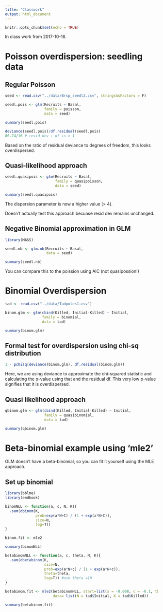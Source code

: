 ```yaml
---
title: "Classwork"
output: html_document
---
```


```r
knitr::opts_chunk$set(echo = TRUE)
```

In class work from 2017-10-16.

# Poisson overdispersion: seedling data

## Regular Poisson

```r
seed <- read.csv("../data/Brsp_seedl2.csv", stringsAsFactors = F)

seedl.pois <- glm(Recruits ~ Basal, 
                  family = poisson,
                  data = seed)

summary(seedl.pois)

deviance(seedl.pois)/df.residual(seedl.pois)
86.74/16 # resid dev : df is > 1
```

Based on the ratio of residual deviance to degrees of freedom, this looks overdispersed.

## Quasi-likelihood approach

```r
seedl.quasipois <- glm(Recruits ~ Basal,
                       family = quasipoisson,
                       data = seed)

summary(seedl.quasipois)
```

The dispersion parameter is now a higher value (> 4).

Doesn't actually test this approach becuase resid dev remains unchanged.

## Negative Binomial approximation in GLM

```r
library(MASS)

seedl.nb <- glm.nb(Recruits ~ Basal,
                   data = seed)

summary(seedl.nb)
```

You can compare this to the poission using AIC (not quasipossion!)

# Binomial Overdispersion

```r
tad <- read.csv("../data/Tadpoles1.csv")
```

```r
binom.glm <- glm(cbind(Killed, Initial-Killed) ~ Initial, 
                 family = binomial,
                 data = tad)

summary(binom.glm)
```

## Formal test for overdispersion using chi-sq distribution

```r
1 - pchisq(deviance(binom.glm), df.residual(binom.glm))
```

Here, we are using deviance to approximate the chi-squared statistic and calculating the p-value using that and the residual df. This very low p-value signifies that it is overdispersed.

## Quasi likelihood approach

```r
qbinom.glm <- glm(cbind(Killed, Initial-Killed) ~ Initial,
                  family = quasibinomial,
                  data = tad)

summary(qbinom.glm)
```

# Beta-binomial example using 'mle2'

GLM doesn't have a beta-binomial, so you can fit it yourself using the MLE approach.

## Set up binomial

```r
library(bblme)
library(emdbook)

binomNLL <- function(a, c, N, K){
  -sum(dbinom(K, 
              prob=exp(a*N+C) / (1 + exp(a*N+C)), 
              size=N,
              log=T))
}

binom.fit <- mle2

summary(binomNLL)

```

```r
betabinomNLL <- function(a, c, theta, N, K){
  -sum(dbetabinom(K, 
                  size=N,
                  prob=exp(a*N+c) / (1 + exp(a*N+c)),
                  theta=theta,
                  log=T)) #use theta =10
}

betabinom.fit <- mle2(betabinomNLL, start=list(a = -0.008, c = -0.1, theta = 10),
                      data= list(N = tad$Initial, K = tad$Killed))

summary(betabinom.fit)
```


